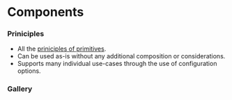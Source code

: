 
<Meta title="Components/Overview" />

# Components

### Priniciples

- All the [priniciples of primitives](/docs/primitives-overview--docs#priniciples).
- Can be used as-is without any additional composition or considerations.
- Supports many individual use-cases through the use of configuration options.

### Gallery

<Grid>
    <Example stories={ ButtonStories }/>
    <Example stories={ CardStories }/>
    <Example stories={ CheckboxStories }/>
    <Example stories={ ComboboxStories }/>
    <Example stories={ DialogStories }/>
    <Example stories={ MenuStories }/>
</Grid>